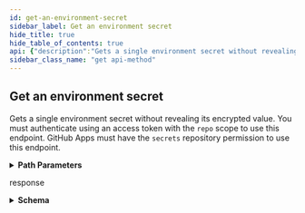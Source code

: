 ```yaml
---
id: get-an-environment-secret
sidebar_label: Get an environment secret
hide_title: true
hide_table_of_contents: true
api: {"description":"Gets a single environment secret without revealing its encrypted value. You must authenticate using an access token with the `repo` scope to use this endpoint. GitHub Apps must have the `secrets` repository permission to use this endpoint.","externalDocs":{"description":"API method documentation","url":"https://docs.github.com/rest/reference/actions#get-an-environment-secret"},"operationId":"actions/get-environment-secret","parameters":[{"in":"path","name":"repository_id","required":true,"schema":{"type":"integer"}},{"description":"The name of the environment","in":"path","name":"environment_name","required":true,"schema":{"type":"string"}},{"description":"secret_name parameter","in":"path","name":"secret_name","required":true,"schema":{"type":"string"}}],"responses":{"200":{"content":{"application/json":{"examples":{"default":{"value":{"created_at":"2019-08-10T14:59:22.000Z","name":"GH_TOKEN","updated_at":"2020-01-10T14:59:22.000Z"}}},"schema":{"description":"Set secrets for GitHub Actions.","properties":{"created_at":{"format":"date-time","type":"string"},"name":{"description":"The name of the secret.","example":"SECRET_TOKEN","type":"string"},"updated_at":{"format":"date-time","type":"string"}},"required":["name","created_at","updated_at"],"title":"Actions Secret","type":"object"}}},"description":"response"}},"tags":["actions"],"x-github":{"category":"actions","enabledForGitHubApps":true,"githubCloudOnly":false,"previews":[],"subcategory":"secrets"},"method":"get","path":"/repositories/{repository_id}/environments/{environment_name}/secrets/{secret_name}","servers":[{"url":"https://api.github.com"}],"info":{"contact":{"name":"Support","url":"https://support.github.com/contact"},"description":"GitHub's v3 REST API.","license":{"name":"MIT","url":"https://spdx.org/licenses/MIT"},"termsOfService":"https://docs.github.com/articles/github-terms-of-service","title":"GitHub v3 REST API","version":"1.1.4","x-apisguru-categories":["collaboration","developer_tools"],"x-logo":{"url":"https://twitter.com/github/profile_image?size=original"},"x-origin":[{"format":"openapi","url":"https://raw.githubusercontent.com/github/rest-api-description/main/descriptions/api.github.com/api.github.com.json","version":"3.0"}],"x-providerName":"github.com"},"postman":{"name":"Get an environment secret","description":{"content":"Gets a single environment secret without revealing its encrypted value. You must authenticate using an access token with the `repo` scope to use this endpoint. GitHub Apps must have the `secrets` repository permission to use this endpoint.","type":"text/plain"},"url":{"path":["repositories",":repository_id","environments",":environment_name","secrets",":secret_name"],"host":["{{baseUrl}}"],"query":[],"variable":[{"disabled":false,"description":{"content":"(Required) ","type":"text/plain"},"type":"any","value":"","key":"repository_id"},{"disabled":false,"description":{"content":"(Required) The name of the environment","type":"text/plain"},"type":"any","value":"","key":"environment_name"},{"disabled":false,"description":{"content":"(Required) secret_name parameter","type":"text/plain"},"type":"any","value":"","key":"secret_name"}]},"header":[{"key":"Accept","value":"application/json"}],"method":"GET"}}
sidebar_class_name: "get api-method"
---
```



## Get an environment secret



Gets a single environment secret without revealing its encrypted value. You must authenticate using an access token with the `repo` scope to use this endpoint. GitHub Apps must have the `secrets` repository permission to use this endpoint.

<details style={{"marginBottom":"1rem"}}><summary style={{}}><strong>Path Parameters</strong></summary><div><ul><ParamsItem className={"paramsItem"} param={{"in":"path","name":"repository_id","required":true,"schema":{"type":"integer"}}}></ParamsItem><ParamsItem className={"paramsItem"} param={{"description":"The name of the environment","in":"path","name":"environment_name","required":true,"schema":{"type":"string"}}}></ParamsItem><ParamsItem className={"paramsItem"} param={{"description":"secret_name parameter","in":"path","name":"secret_name","required":true,"schema":{"type":"string"}}}></ParamsItem></ul></div></details><div><ApiTabs><TabItem label={"200"} value={"200"}><div>

response

</div><div><details style={{}}><summary style={{"textAlign":"left"}}><strong>Schema</strong></summary><div style={{"textAlign":"left","marginLeft":"1rem"}}></div><ul style={{"marginLeft":"1rem"}}><SchemaItem collapsible={false} name={"created_at"} required={true} schemaDescription={undefined} schemaName={"date-time"} qualifierMessage={undefined}></SchemaItem><SchemaItem collapsible={false} name={"name"} required={true} schemaDescription={"The name of the secret."} schemaName={"string"} qualifierMessage={undefined}></SchemaItem><SchemaItem collapsible={false} name={"updated_at"} required={true} schemaDescription={undefined} schemaName={"date-time"} qualifierMessage={undefined}></SchemaItem></ul></details></div></TabItem></ApiTabs></div>
      